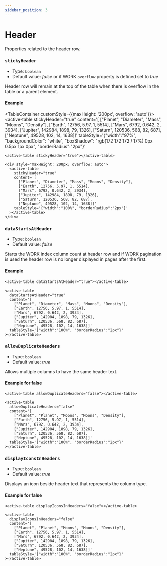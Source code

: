 ```yaml
---
sidebar_position: 3
---
```


# Header

Properties related to the header row.

### `stickyHeader`

- Type: `boolean`
- Default value: _false_ or if WORK `overflow` property is defined set to _true_

Header row will remain at the top of the table when there is overflow in the table or a parent element.

#### Example


<TableContainer customStyle={{maxHeight: '200px', overflow: 'auto'}}>
  <active-table
    stickyHeader="true"
    content='[
      ["Planet", "Diameter", "Mass", "Moons", "Density"],
      ["Earth", 12756, 5.97, 1, 5514],
      ["Mars", 6792, 0.642, 2, 3934],
      ["Jupiter", 142984, 1898, 79, 1326],
      ["Saturn", 120536, 568, 82, 687],
      ["Neptune", 49528, 102, 14, 1638]]'
    tableStyle='{"width":"97%", "backgroundColor": "white", "boxShadow": "rgb(172 172 172 / 17%) 0px 0.5px 1px 0px", "borderRadius":"2px"}'
  ></active-table>
</TableContainer>

<Tabs>
<TabItem value="js" label="Sample">

```text
<active-table stickyHeader="true"></active-table>
```

</TabItem>
<TabItem value="py" label="Full code">

```text
<div style="maxHeight: 200px; overflow: auto">
  <active-table
    stickyHeader="true"
    content='[
      ["Planet", "Diameter", "Mass", "Moons", "Density"],
      ["Earth", 12756, 5.97, 1, 5514],
      ["Mars", 6792, 0.642, 2, 3934],
      ["Jupiter", 142984, 1898, 79, 1326],
      ["Saturn", 120536, 568, 82, 687],
      ["Neptune", 49528, 102, 14, 1638]]'
    tableStyle='{"width":"100%", "borderRadius":"2px"}'
  ></active-table>
</div>
```

</TabItem>
</Tabs>

<LineBreak></LineBreak>

### `dataStartsAtHeader`

- Type: `boolean`
- Default value: _false_

Starts the WORK index column count at header row and if WORK pagination is used the header row is no longer displayed in pages after the first.

#### Example

<TableContainer>
  <active-table
    dataStartsAtHeader="true"
    content='[
      ["Planet", "Diameter", "Mass", "Moons", "Density"],
      ["Earth", 12756, 5.97, 1, 5514],
      ["Mars", 6792, 0.642, 2, 3934],
      ["Jupiter", 142984, 1898, 79, 1326],
      ["Saturn", 120536, 568, 82, 687],
      ["Neptune", 49528, 102, 14, 1638]]'
    tableStyle='{"width":"100%", "backgroundColor": "white", "boxShadow": "rgb(172 172 172 / 17%) 0px 0.5px 1px 0px", "borderRadius":"2px"}'
  ></active-table>
</TableContainer>

<Tabs>
<TabItem value="js" label="Sample">

```text
<active-table dataStartsAtHeader="true"></active-table>
```

</TabItem>
<TabItem value="py" label="Full code">

```text
<active-table
  dataStartsAtHeader="true"
  content='[
    ["Planet", "Diameter", "Mass", "Moons", "Density"],
    ["Earth", 12756, 5.97, 1, 5514],
    ["Mars", 6792, 0.642, 2, 3934],
    ["Jupiter", 142984, 1898, 79, 1326],
    ["Saturn", 120536, 568, 82, 687],
    ["Neptune", 49528, 102, 14, 1638]]'
  tableStyle='{"width":"100%", "borderRadius":"2px"}'
></active-table>
```

</TabItem>
</Tabs>

<LineBreak></LineBreak>

### `allowDuplicateHeaders`

- Type: `boolean`
- Default value: _true_

Allows multiple columns to have the same header text.

#### Example for false

<TableContainer>
  <active-table
    allowDuplicateHeaders="false"
    content='[
      ["Planet", "Planet", "Moons", "Moons", "Density"],
      ["Earth", 12756, 5.97, 1, 5514],
      ["Mars", 6792, 0.642, 2, 3934],
      ["Jupiter", 142984, 1898, 79, 1326],
      ["Saturn", 120536, 568, 82, 687],
      ["Neptune", 49528, 102, 14, 1638]]'
    tableStyle='{"width":"100%", "backgroundColor": "white", "boxShadow": "rgb(172 172 172 / 17%) 0px 0.5px 1px 0px", "borderRadius":"2px"}'
  ></active-table>
</TableContainer>

<Tabs>
<TabItem value="js" label="Sample">

```text
<active-table allowDuplicateHeaders="false"></active-table>
```

</TabItem>
<TabItem value="py" label="Full code">

```text
<active-table
  allowDuplicateHeaders="false"
  content='[
    ["Planet", "Planet", "Moons", "Moons", "Density"],
    ["Earth", 12756, 5.97, 1, 5514],
    ["Mars", 6792, 0.642, 2, 3934],
    ["Jupiter", 142984, 1898, 79, 1326],
    ["Saturn", 120536, 568, 82, 687],
    ["Neptune", 49528, 102, 14, 1638]]'
  tableStyle='{"width":"100%", "borderRadius":"2px"}'
></active-table>
```

</TabItem>
</Tabs>

<LineBreak></LineBreak>

### `displayIconsInHeaders`

- Type: `boolean`
- Default value: _true_

Displays an icon beside header text that represents the column type.

#### Example for false

<TableContainer>
  <active-table
    displayIconsInHeaders="false"
    content='[
      ["Planet", "Planet", "Moons", "Moons", "Density"],
      ["Earth", 12756, 5.97, 1, 5514],
      ["Mars", 6792, 0.642, 2, 3934],
      ["Jupiter", 142984, 1898, 79, 1326],
      ["Saturn", 120536, 568, 82, 687],
      ["Neptune", 49528, 102, 14, 1638]]'
    tableStyle='{"width":"100%", "backgroundColor": "white", "boxShadow": "rgb(172 172 172 / 17%) 0px 0.5px 1px 0px", "borderRadius":"2px"}'
  ></active-table>
</TableContainer>

<Tabs>
<TabItem value="js" label="Sample">

```text
<active-table displayIconsInHeaders="false"></active-table>
```

</TabItem>
<TabItem value="py" label="Full code">

```text
<active-table
  displayIconsInHeaders="false"
  content='[
    ["Planet", "Planet", "Moons", "Moons", "Density"],
    ["Earth", 12756, 5.97, 1, 5514],
    ["Mars", 6792, 0.642, 2, 3934],
    ["Jupiter", 142984, 1898, 79, 1326],
    ["Saturn", 120536, 568, 82, 687],
    ["Neptune", 49528, 102, 14, 1638]]'
  tableStyle='{"width":"100%", "borderRadius":"2px"}'
></active-table>
```

</TabItem>
</Tabs>
